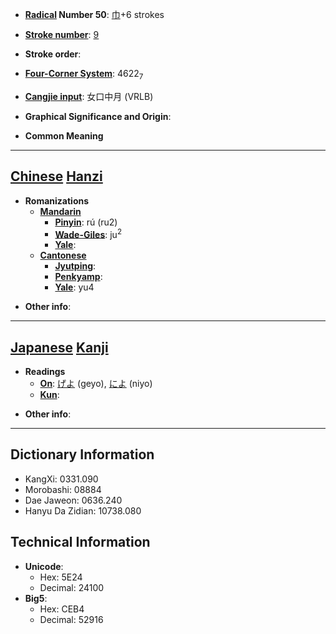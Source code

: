 * '''[[Wiktionary:Chinese radical index| Radical]] Number 50''': [[Wiktionary:Chinese radical index 巾|巾]]+6 strokes

* '''[[Wiktionary:Chinese total strokes index|Stroke number]]''': [[Wiktionary:Chinese total strokes index 9|9]]

* '''Stroke order''': 

* '''[[Wiktionary:Chinese four corner index|Four-Corner System]]''': 4622<sub>7</sub>

* '''[[Wiktionary:Chinese Cangjie index|Cangjie input]]''': 女口中月 (VRLB)

* '''Graphical Significance and Origin''': 

* '''Common Meaning'''

----

== [[Chinese]] [[Hanzi]] ==

* '''Romanizations'''
** '''[[Mandarin]]'''
*** '''[[Pinyin]]''': rú (ru2)
*** '''[[Wade-Giles]]''': ju<sup>2</sup>
*** '''[[Yale]]''': 
** '''[[Cantonese]]'''
*** '''[[Jyutping]]''':
*** '''[[Penkyamp]]''': 
*** '''[[Yale]]''': yu4

* '''Other info''': 

----

== [[Japanese]] [[Kanji]] ==

* '''Readings'''
** '''[[On]]''': [[げよ]] (geyo), [[によ]] (niyo)
** '''[[Kun]]''': 

* '''Other info''':  

----

== Dictionary Information ==

* KangXi: 0331.090
* Morobashi: 08884
* Dae Jaweon: 0636.240
* Hanyu Da Zidian: 10738.080

== Technical Information ==

* '''Unicode''':
** Hex: 5E24
** Decimal: 24100
* '''Big5''':
** Hex: CEB4
** Decimal: 52916